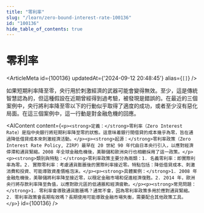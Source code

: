 ```yaml
---
title: "零利率"
slug: "/learn/zero-bound-interest-rate-100136"
id: "100136"
hide_table_of_contents: true
---
```



# 零利率

<ArticleMeta id={100136} updatedAt={'2024-09-12 20:48:45'} alias={`[]`} />
<div className='border-solid border-b border-t-0 my-4 border-[var(--ifm-color-gray-300)]' />

如果短期利率降至零，央行用於刺激經濟的武器可能會變得無效。至少，這是傳統智慧認為的，但這種假設在近期曾經得到過考驗，被發現是錯誤的。在最近的三個案例中，央行將利率降至零以下的行動似乎取得了適度的成功，或者至少沒有惡化局面。在這三個案例中，這一行動是對金融危機的回應。

<AIContent content={`<p><strong>定義：</strong>零利率（Zero Interest Rate）是指中央銀行將短期利率降至零的狀態。這意味着銀行間借貸的成本幾乎為零，旨在通過降低借貸成本來刺激經濟活動。</p><p><strong>起源：</strong>零利率政策（Zero Interest Rate Policy, ZIRP）最早在 20 世紀 90 年代由日本央行引入，以應對經濟停滯和通貨緊縮。2008 年全球金融危機後，美聯儲和歐洲央行也相繼採用了這一政策。</p><p><strong>類別與特點：</strong>零利率政策主要分為兩類：1. 名義零利率：即實際利率為零。2. 實際零利率：考慮通貨膨脹後的實際利率接近零。特點包括：降低借貸成本、刺激消費和投資、可能導致資產價格泡沫。</p><p><strong>具體案例：</strong>1. 2008 年金融危機後，美聯儲將利率降至接近零，以穩定金融市場和促進經濟復甦。2. 2014 年，歐洲央行將存款利率降至負值，以應對歐元區的低通脹和經濟疲軟。</p><p><strong>常見問題：</strong>1. 零利率會導致通貨膨脹嗎？通常不會，因為零利率政策多用於應對通貨緊縮。2. 零利率政策會長期有效嗎？長期使用可能導致金融市場失衡，需要配合其他政策工具。</p>`} id={100136} />
